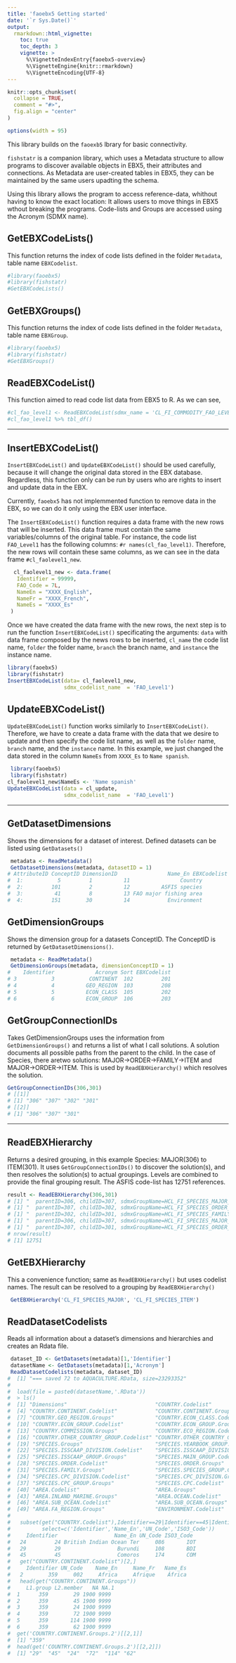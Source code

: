 ```yaml
---
title: 'faoebx5 Getting started'
date: '`r Sys.Date()`'
output:
  rmarkdown::html_vignette:
    toc: true
    toc_depth: 3
    vignette: >
      %\VignetteIndexEntry{faoebx5-overview}
      %\VignetteEngine{knitr::rmarkdown}
      %\VignetteEncoding{UTF-8}
---
```


```r
knitr::opts_chunk$set(
  collapse = TRUE,
  comment = "#>",
  fig.align = "center"
)

options(width = 95)
```
This library builds on the `faoexb5` lbrary for basic connectivity. 

`fishstatr` is a companion library, which uses a Metadata structure to allow programs to discover available objects in EBX5, 
their attributes and connections. As Metadata are user-created tables in EBX5, they can be maintained by the same users upadting the schema.

Using this library allows the program to access reference-data, whithout having to know the exact location: 
It allows users to move things in EBX5 wthout breaking the programs. Code-lists and Groups are accessed using the Acronym (SDMX name).

## GetEBXCodeLists()

This function returns the index of code lists defined in the folder `Metadata`, table name `EBXCodelist`.

```r
#library(faoebx5)
#library(fishstatr)
#GetEBXCodeLists()
```

## GetEBXGroups()

This function returns the index of code lists defined in the folder `Metadata`, table name `EBXGroup`.

```r
#library(faoebx5)
#library(fishstatr)
#GetEBXGroups()
```

## ReadEBXCodeList()

This function aimed to read code list data from EBX5 to R. As we can see,

```r
#cl_fao_level1 <- ReadEBXCodeList(sdmx_name = 'CL_FI_COMMODITY_FAO_LEVEL1')
#cl_fao_level1 %>% tbl_df()
```

<hr>

## InsertEBXCodeList()

`InsertEBXCodeList()` and `UpdateEBXCodeList()` should be used carefully, because it will change the original data stored in the EBX database. Regardless, this function only can be run by users who are rights to insert and update data in the EBX.

Currently, `faoebx5` has not implemmented function to remove data in the EBX, so we can  do it only using the EBX user interface.

The `InsertEBXCodeList()` function requires a data frame with the new rows that will be inserted. This data frame must contain the same variables/columns of the original table. For instance, the code list `FAO_Level1` has the following columns: `#r names(cl_fao_level1)`. Therefore, the new rows will contain these same columns, as we can see in the data frame `#cl_faolevel1_new`.

```r
  cl_faolevel1_new <- data.frame(
   Identifier = 99999,
   FAO_Code = 7L,
   NameEn = "XXXX_English",
   NameFr = "XXXX_French",
   NameEs = "XXXX_Es"
 )
```

Once we have created the data frame with the new rows, the next step is to run the function `InsertEBXCodeList()` specificating the arguments: `data` with data frame composed by the news rows to be inserted, `cl_name` the code list name, `folder` the folder name, `branch` the branch name, and  `instance` the instance name.

```r
library(faoebx5)
library(fishstatr)
InsertEBXCodeList(data= cl_faolevel1_new,
                  sdmx_codelist_name  = 'FAO_Level1')
```

## UpdateEBXCodeList()

`UpdateEBXCodeList()` function works similarly to `InsertEBXCodeList()`. Therefore, we have to create a data frame with the data that we desire to update and then specify the code list name, as well as the `folder` name, `branch` name, and the `instance` name. In this example, we just changed the data stored in the column `NameEs` from `XXXX_Es` to `Name spanish`.

```r
 library(faoebx5)
 library(fishstatr)
cl_faolevel1_new$NameEs <- 'Name spanish' 
UpdateEBXCodeList(data = cl_update,
                  sdmx_codelist_name  = 'FAO_Level1')
```
<hr>

## GetDatasetDimensions
Shows the dimensions for a dataset of interest. Defined datasets can be listed using `GetDatasets()`

```r
 metadata <- ReadMetadata()
 GetDatasetDimensions(metadata, datasetID = 1)
# AttributeID ConceptID DimensionID                Name_En EBXCodelist    EBXName
#  1:           5         1          11                Country         200    UN_Code
#  2:         101         2          12          ASFIS species         301 Alpha_Code
#  3:          41         8          13 FAO major fishing area         403       Code
#  4:         151        30          14            Environment         502       Code 
```

## GetDimensionGroups
Shows the dimension group for a datasets ConceptID. The ConceptID is returned by `GetDatasetDimensions()`.

```r
 metadata <- ReadMetadata()
 GetDimensionGroups(metadata, dimensionConceptID = 1)
#    Identifier             Acronym Sort EBXCodelist                                Name_En
# 3           3           CONTINENT  102         201                              Continent
# 4           4          GEO_REGION  103         208                    Geographical region
# 5           5          ECON_CLASS  105         202                         Economic class
# 6           6          ECON_GROUP  106         203                         Economic group
```

## GetGroupConnectionIDs
Takes GetDimensionGroups uses the information from `GetDimensionGroups()` and 
returns a list of what I call solutions. A solution documents all possible paths from
the parent to the child. In the case of Species, there aretwo solutions: 
MAJOR->ORDER->FAMILY->ITEM and MAJOR->ORDER->ITEM.
This is used by `ReadEBXHierarchy()` which resolves the solution.

```r
GetGroupConnectionIDs(306,301)
# [[1]]
# [1] "306" "307" "302" "301"
# [[2]]
# [1] "306" "307" "301"
```

<hr>

## ReadEBXHierarchy
Returns a desired grouping, in this example Species: MAJOR(306) to ITEM(301).
It uses `GetGroupConnectionIDs()` to discover the solution(s), and then resolves
the solution(s) to actual groupings. Levels are combined to provide the final
grouping result.
The ASFIS code-list has 12751 references.

```r
result <- ReadEBXHierarchy(306,301)
# [1] "  parentID=306, childID=307, sdmxGroupName=HCL_FI_SPECIES_MAJOR_ORDER"
# [1] "  parentID=307, childID=302, sdmxGroupName=HCL_FI_SPECIES_ORDER_FAMILY"
# [1] "  parentID=302, childID=301, sdmxGroupName=HCL_FI_SPECIES_FAMILY_ITEM"
# [1] "  parentID=306, childID=307, sdmxGroupName=HCL_FI_SPECIES_MAJOR_ORDER"
# [1] "  parentID=307, childID=301, sdmxGroupName=HCL_FI_SPECIES_ORDER_ITEM"
# nrow(result)
# [1] 12751
```

## GetEBXHierarchy
This a convenience function; same as `ReadEBXHierarchy()` but uses codelist names. 
The result can be resolved to a grouping by `ReadEBXHierarchy()`
```r
 GetEBXHierarchy('CL_FI_SPECIES_MAJOR', 'CL_FI_SPECIES_ITEM')
```

## ReadDatasetCodelists
Reads all information about a dataset's dimensions and hierarchies and creates an Rdata file.

```r
 dataset_ID <- GetDatasets(metadata)[1,'Identifier']
 datasetName <- GetDatasets(metadata)[1,'Acronym']
 ReadDatasetCodelists(metadata, dataset_ID)
#  [1] "=== saved 72 to AQUACULTURE.RData, size=23293352"
#
#  load(file = paste0(datasetName,'.RData'))
#  > ls()
#  [1] "Dimensions"                            "COUNTRY.Codelist"                    "COUNTRY.Groups"
#  [4] "COUNTRY.CONTINENT.Codelist"            "COUNTRY.CONTINENT.Groups"            "COUNTRY.GEO_REGION.Codelist"
#  [7] "COUNTRY.GEO_REGION.Groups"             "COUNTRY.ECON_CLASS.Codelist"         "COUNTRY.ECON_CLASS.Groups"
#  [10] "COUNTRY.ECON_GROUP.Codelist"          "COUNTRY.ECON_GROUP.Groups"           "COUNTRY.COMMISSION.Codelist"
#  [13] "COUNTRY.COMMISSION.Groups"            "COUNTRY.ECO_REGION.Codelist"         "COUNTRY.ECO_REGION.Groups"
#  [16] "COUNTRY.OTHER_COUNTRY_GROUP.Codelist" "COUNTRY.OTHER_COUNTRY_GROUP.Groups"  "SPECIES.Codelist"
#  [19] "SPECIES.Groups"                       "SPECIES.YEARBOOK_GROUP.Codelist"     "SPECIES.YEARBOOK_GROUP.Groups"
#  [22] "SPECIES.ISSCAAP_DIVISION.Codelist"    "SPECIES.ISSCAAP_DIVISION.Groups"     "SPECIES.ISSCAAP_GROUP.Codelist"
#  [25] "SPECIES.ISSCAAP_GROUP.Groups"         "SPECIES.MAIN_GROUP.Codelist"         "SPECIES.MAIN_GROUP.Groups"
#  [28] "SPECIES.ORDER.Codelist"               "SPECIES.ORDER.Groups"                "SPECIES.FAMILY.Codelist"
#  [31] "SPECIES.FAMILY.Groups"                "SPECIES.SPECIES_GROUP.Codelist"      "SPECIES.SPECIES_GROUP.Groups"
#  [34] "SPECIES.CPC_DIVISION.Codelist"        "SPECIES.CPC_DIVISION.Groups"         "SPECIES.CPC_GROUP.Codelist"
#  [37] "SPECIES.CPC_GROUP.Groups"             "SPECIES.CPC.Codelist"                "SPECIES.CPC.Groups"
#  [40] "AREA.Codelist"                        "AREA.Groups"                         "AREA.INLAND_MARINE.Codelist"
#  [43] "AREA.INLAND_MARINE.Groups"            "AREA.OCEAN.Codelist"                 "AREA.OCEAN.Groups"
#  [46] "AREA.SUB_OCEAN.Codelist"              "AREA.SUB_OCEAN.Groups"               "AREA.FA_REGION.Codelist"
#  [49] "AREA.FA_REGION.Groups"                "ENVIRONMENT.Codelist"
#
#   subset(get("COUNTRY.Codelist"),Identifier==29|Identifier==45|Identifier==24,
#          select=c('Identifier','Name_En','UN_Code','ISO3_Code'))
#     Identifier                  Name_En UN_Code ISO3_Code
#   24         24 British Indian Ocean Ter     086       IOT
#   29         29                  Burundi     108       BDI
#   45         45                  Comoros     174       COM
#   get("COUNTRY.CONTINENT.Codelist")[2,]
#     Identifier UN_Code    Name_En     Name_Fr   Name_Es
#   2        359     002     Africa     Afrique    África
#   head(get("COUNTRY.CONTINENT.Groups"))
#     L1.group L2.member   NA NA.1
#  1      359        29 1900 9999
#  2      359        45 1900 9999
#  3      359        24 1900 9999
#  4      359        72 1900 9999
#  5      359       114 1900 9999
#  6      359        62 1900 9999
#  get('COUNTRY.CONTINENT.Groups.2')[[2,1]]
#  [1] "359"
#  head(get('COUNTRY.CONTINENT.Groups.2')[[2,2]])
#  [1] "29"  "45"  "24"  "72"  "114" "62"
```


